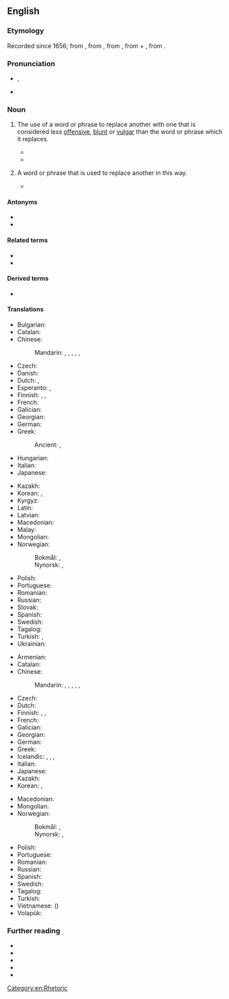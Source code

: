 ==English==

===Etymology===
{{root|en|ine-pro|*bʰeh₂-|id=speak}}
Recorded since 1656; from {{der|en|grc|εὐφημισμός}}, from {{m|grc|εὐφημίζω}}, from {{m|grc|εὔφημος||uttering sound of good omen, abstaining from inauspicious words}}, from {{m|grc|εὖ||well}} + {{m|grc|φήμη||a voice, a prophetic voice, rumor, talk}}, from {{m|grc|φάναι||to speak, say}}.

===Pronunciation===
* {{enPR|yoo͞'fə-mĭz"(ə)m}}, {{IPA|en|/ˈjuː.fəˌmɪ.z(ə)m/}}
* {{audio|en|en-us-euphemism.ogg|Audio (US)}}

===Noun===
{{examples|examples=
* ''[[fib]]'' for ''[[lie#noun_2|lie]]''
* ''[[correctional facility]]'' for ''[[prison]]'' (compare [[dysphemism]]: ''[[slammer]]'')
* ''[[sleep with|sleep (with)]]'' for ''[[have sex|have sex (with)]]'' (compare [[dysphemism]]s: ''[[bang]]'', ''[[fuck]]'')
* ''[[pass away]]'' for ''[[die#verb|die]]''
* ''vertically challenged'' for ''[[short]]'' (physical stature; compare [[dysphemism]]s: ''[[midget]]'', ''[[dwarf]]'')
}}
{{en-noun|~}}

# {{lb|en|uncountable}} The use of a word or phrase to replace another with one that is considered less [[offensive]], [[blunt]] or [[vulgar]] than the word or phrase which it replaces.
#* {{quote-book|en|year=a. 1803|author=[[w:James Beattie (poet)|James Beattie]]|chapter=Of Rhetorick|title=Elements of Moral Science|volume=III|location=Philadelphia|publisher=Hopkins and Earle|year_published=1809|section=I|page=118|pageurl=https://books.google.com/books?id=X887AQAAIAAJ&pg=PA118|passage=Akin to it [litotes] is '''euphemism,''' which may be applied to the same purpose.}}
#* {{quote-journal
|en
|journal=LA Times
|url=https://www.latimes.com/opinion/story/2019-07-25/concentration-camps-border-holocaust-alexandria-ocasio-cortez
|title=Op-Ed: I’m Jewish and I don’t say this lightly: ‘Never again’ is right now in America
|author=David J. Ulin
|date=2019-7-26
|passage=In 1946, George Orwell addressed the relationship of language to reality and suggested that '''euphemism''', not imperfect analogy, was the real danger. If we don’t use shocking language to describe a shocking circumstance, can we truly recognize what is happening?}}
# {{lb|en|countable}} A word or phrase that is used to replace another in this way.
#* {{quote-book|en|year=a. 1803|author=[[w:James Beattie (poet)|James Beattie]]|chapter=Of Rhetorick|title=Elements of Moral Science|volume=III|location=Philadelphia|publisher=Hopkins and Earle|year_published=1809|section=I|page=118|pageurl=https://books.google.com/books?id=X887AQAAIAAJ&pg=PA118|passage=When it is said of the martyr [[w:Saint Stephen|St. Stephen]], that “he fell asleep,” instead of—he died, the '''euphemism''' partakes of the nature of metaphor, intimating a resemblance between sleep and the death of such a person.}}

====Antonyms====
* {{l|en|dysphemism}}
* {{l|en|expletive}}

====Related terms====
* {{l|en|euphemistic}}
* {{l|en|pseudonym}}

====Derived terms====
* {{l|en|youthemism}}

====Translations====
{{trans-top|use of a word or phrase to replace another word with one considered less offensive}}
* Bulgarian: {{t|bg|евфеми́зъм|m|sc=Cyrl}}
* Catalan: {{t|ca|eufemisme|m}}
* Chinese:
*: Mandarin: {{t+|cmn|委婉語|sc=Hani}}, {{t+|cmn|委婉语|tr=wěiwǎnyǔ|sc=Hani}}, {{t+|cmn|婉辭|sc=Hani}}, {{t+|cmn|婉辞|tr=wǎncí|sc=Hani}}, {{t+|cmn|婉詞|sc=Hani}}, {{t+|cmn|婉词|tr=wǎncí|sc=Hani}}
* Czech: {{t+|cs|eufemismus|m}}
* Danish: {{t+|da|eufemisme}}
* Dutch: {{t|nl|verbloeming}}, {{t+|nl|eufemisme|n}}
* Esperanto: {{t+|eo|eŭfemismo}}, {{t|eo|evitvorto}}
* Finnish: {{t+|fi|kiertoilmaus}}, {{t+|fi|kiertoilmaisu}}, {{t+|fi|eufemismi}}
* French: {{t+|fr|euphémisme|m}}
* Galician: {{t|gl|eufemismo|m}}
* Georgian: {{t|ka|ევფემიზმი}}
* German: {{t+|de|Euphemismus|m}}
* Greek: {{t+|el|ευφημισμός|m}}
*: Ancient: {{t|grc|εὐφημισμός|m}}, {{t|grc|ὑποκόρισμα|n}}
* Hungarian: {{t+|hu|eufemizmus}}
* Italian: {{t+|it|eufemismo|m}}
* Japanese: {{t|ja|婉曲法|tr=えんきょくほう, enkyokuhō}}
{{trans-mid}}
* Kazakh: {{t|kk|эвфемизм}}
* Korean: {{t+|ko|완곡어법}}, {{t|ko|[[돌리다|돌려]] [[말하기]]}}
* Kyrgyz: {{t|ky|эвфемизм}}
* Latin: {{t|la|euphemismus|m}}
* Latvian: {{t|lv|eifēmisms|f}}
* Macedonian: {{t|mk|еуфеми́зам|m}}
* Malay: {{t|ms|bahasa halus}}
* Mongolian: {{t+|mn|цээрлэл|sc=Cyrl}}
* Norwegian:
*: Bokmål: {{t+|nb|eufemisme|m}}, {{t+|nb|evfemisme|m}}
*: Nynorsk: {{t|nn|eufemisme|m}}, {{t|nn|evfemisme|m}}
* Polish: {{t+|pl|eufemizm|m}}
* Portuguese: {{t+|pt|eufemismo|m}}
* Romanian: {{t+|ro|eufemism|n}}
* Russian: {{t+|ru|эвфеми́зм}}
* Slovak: {{t|sk|eufemizmus|m}}
* Spanish: {{t+|es|eufemismo|m}}
* Swedish: {{t+|sv|eufemism|c}}
* Tagalog: {{t|tl|pahiman}}
* Turkish: {{t+|tr|örtmece}}, {{t|tr|öfemizm|}}
* Ukrainian: {{t+|uk|евфемі́зм|m|sc=Cyrl}}
{{trans-bottom}}

{{trans-top|word or phrase that is used to replace another in this way}}
* Armenian: {{t|hy|մեղմասացություն}}
* Catalan: {{t|ca|eufemisme|m}}
* Chinese:
*: Mandarin: {{t+|cmn|委婉語|sc=Hani}}, {{t+|cmn|委婉语|tr=wěiwǎnyǔ|sc=Hani}}, {{t+|cmn|婉辭|sc=Hani}}, {{t+|cmn|婉辞|tr=wǎncí|sc=Hani}}, {{t+|cmn|婉詞|sc=Hani}}, {{t+|cmn|婉词|tr=wǎncí|sc=Hani}}
* Czech: {{t+|cs|eufemismus|n}}
* Dutch: {{t+|nl|eufemisme|n}}
* Finnish: {{t+|fi|kiertoilmaus}}, {{t+|fi|kiertoilmaisu}}, {{t+|fi|eufemismi}}
* French: {{t+|fr|euphémisme|m}}
* Galician: {{t|gl|eufemismo|m}}
* Georgian: {{t|ka|ევფემიზმი}}
* German: {{t+|de|Euphemismus|m}}
* Greek: {{t+|el|ευφημισμός|m}}
* Icelandic: {{t|is|veigrunarorð|n}}, {{t|is|fegrunarheiti|n}}, {{t|is|skrautyrði|n}}, {{t|is|skrauthvörf|n}}
* Italian: {{t+|it|eufemismo|m}}
* Japanese: {{t|ja|婉曲表現|tr=えんきょくひょうげん, enkyoku hyōgen}}
* Kazakh: {{t|kk|сыпайы сөз}}
* Korean: {{t|ko|[[완곡하다|완곡한]] [[표현]]}}, {{t|ko|완곡어}}
{{trans-mid}}
* Macedonian: {{t|mk|еуфеми́зам|m}}
* Mongolian: {{t+|mn|цээрлэл|sc=Cyrl}}
* Norwegian:
*: Bokmål: {{t+|nb|eufemisme|m}}, {{t+|nb|evfemisme|m}}
*: Nynorsk: {{t|nn|eufemisme|m}}, {{t|nn|evfemisme|m}}
* Polish: {{t+|pl|eufemizm|m}}
* Portuguese: {{t+|pt|eufemismo|m}}
* Romanian: {{t+|ro|eufemism|n}}
* Russian: {{t+|ru|эвфеми́зм|m}}
* Spanish: {{t+|es|eufemismo|m}}
* Swedish: {{t+|sv|eufemism|c}}
* Tagalog: {{t|tl|pahiman}}
* Turkish: {{t+|tr|öfemizm}}
* Vietnamese: {{t+|vi|uyển ngữ}} ({{t|vi|[[婉]][[語]]}})
* Volapük: {{t|vo|föemot}}
{{trans-bottom}}

===Further reading===
* {{pedialite}}
* {{Wikisource1911Enc Citation|Euphemism}}
* {{R:Webster 1913}}
* {{R:Century 1911}}
* {{R:OneLook}}

[[Category:en:Rhetoric]]